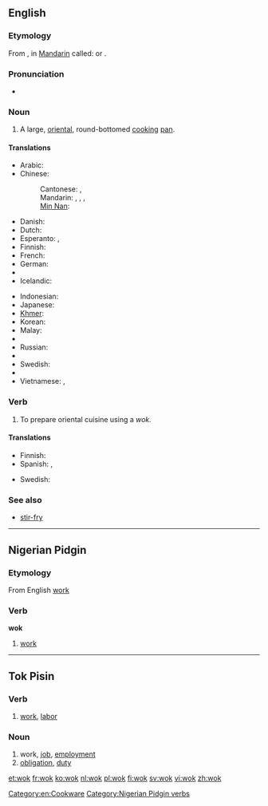 ==English==

===Etymology===
From {{etyl|yue}} {{term|鑊|tr=wok6|lang=yue}}, in [[Mandarin]] called: {{zh-tsp|鑊|镬|huò}} or {{zh-tsp|鍋|锅|guō}}.

===Pronunciation===
* {{rhymes|ɒk}}

===Noun===
{{en-noun}}

# A large, [[oriental]], round-bottomed [[cook]]ing [[pan]].

====Translations====
{{trans-top|large round pan}}
* Arabic: {{t|ar|ووك|m|tr=wuuk}}
* Chinese:
*: Cantonese: {{tø|yue|鑊}}, {{tø|yue|镬|tr=wok6}}
*: Mandarin: {{t-|cmn|鍋|sc=Hani}}, {{t-|cmn|锅|tr=guō|sc=Hani}}, {{t-|cmn|鑊|sc=Hani}}, {{t-|cmn|镬|tr=huò|sc=Hani}}
*: [[Min Nan]]: {{tø|nan|鍋|tr=e, ko|sc=Hans}}
* Danish: {{t-|da|wok|c}}
* Dutch: {{t+|nl|wok|m}}
* Esperanto: {{t-|eo|uoko|xs=Esperanto}}, {{t-|eo|volbopato|xs=Esperanto}}
* Finnish: {{t-|fi|wokkipannu}}
* French: {{t+|fr|wok|m}}
* German: {{t-|de|Wok|m}}
* {{trreq|he}}
* Icelandic: {{t|is|wok-panna|f}}
{{trans-mid}}
* Indonesian: {{t-|id|wajan|xs=Indonesian}}
* Japanese: {{t|ja|中華鍋|tr=ちゅうかなべ, Chūka-nabe}}
* [[Khmer]]: {{t|km|ខ្ទះ|tr=kteah|sc=Khmr}}
* Korean: {{t|ko|중국 냄비|tr=Jungguk naembi}}
* Malay: {{t|ms|kuali}}
* {{trreq|pt}}
* Russian: {{t|ru|вок|m|tr=vok}}
* {{trreq|es}}
* Swedish: {{t+|sv|wokpanna|c}}
* {{trreq|tl}}
* Vietnamese: {{t|vi|cái xanh|xs=Vietnamese}}, {{t+|vi|chảo|xs=Vietnamese}}
{{trans-bottom}}

===Verb===
{{en-verb|woks|woking|woked}}

# To prepare oriental cuisine using a ''wok.''

====Translations====
{{trans-top|to use a wok}}
* Finnish: {{t-|fi|wokata}}
* Spanish: {{t|es|wokiar}}, {{t|es|usar un wok}}
{{trans-mid}}
* Swedish: {{t|sv|woka}}
{{trans-bottom}}

===See also===
* [[stir-fry]]

[[Category:en:Cookware]]

----

==Nigerian Pidgin==

===Etymology===
From English [[work]]

===Verb===
'''wok'''

# [[work]]

[[Category:Nigerian Pidgin verbs]]

----

==Tok Pisin==

===Verb===
{{head|tpi|verb}}

# [[work]], [[labor]]

===Noun===
{{head|tpi|noun}}

# work, [[job]], [[employment]]
# [[obligation]], [[duty]]

[[et:wok]]
[[fr:wok]]
[[ko:wok]]
[[nl:wok]]
[[pl:wok]]
[[fi:wok]]
[[sv:wok]]
[[vi:wok]]
[[zh:wok]]